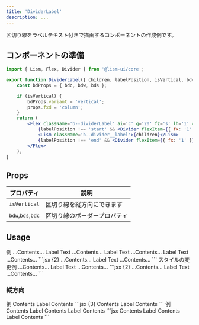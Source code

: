 ```yaml
---
title: 'DividerLabel'
description: ...
---
```




区切り線をラベルテキスト付きで描画するコンポーネントの作成例です。


## コンポーネントの準備

```jsx
import { Lism, Flex, Divider } from '@lism-ui/core';

export function DividerLabel({ children, labelPosition, isVertical, bdc, bdw, bds, ...props }) {
	const bdProps = { bdc, bdw, bds };

	if (isVertical) {
		bdProps.variant = 'vertical';
		props.fxd = 'column';
	}
	return (
		<Flex className='b--dividerLabel' ai='c' g='20' fz='s' lh='1' c='content-3' {...props}>
			{labelPosition !== 'start' && <Divider flexItem={{ fx: '1' }} {...bdProps} />}
			<Lism className='b--divider__label'>{children}</Lism>
			{labelPosition !== 'end' && <Divider flexItem={{ fx: '1' }} {...bdProps} />}
		</Flex>
	);
}
```

## Props

| プロパティ | 説明 |
|---|---|
| `isVertical` | 区切り線を縦方向にできます |
| `bdw`,`bds`,`bdc` | 区切り線のボーダープロパティ |


## Usage

<Preview>
	<PreviewTitle>例</PreviewTitle>
	<PreviewArea resize p='30' >
		<Box bgc='base-2' py='50' ta='c'>...Contents...</Box>
		<DividerLabel>Label Text</DividerLabel>
		<Box bgc='base-2' py='50' ta='c'>...Contents...</Box>
		<DividerLabel labelPosition='start'>Label Text</DividerLabel>
		<Box bgc='base-2' py='50' ta='c'>...Contents...</Box>
		<DividerLabel labelPosition='end'>Label Text</DividerLabel>
		<Box bgc='base-2' py='50' ta='c'>...Contents...</Box>
	</PreviewArea>
	<PreviewCode>
		```jsx {2}
		<Box bgc='base-2' py='50' ta='c'>...Contents...</Box>
		<DividerLabel>Label Text</DividerLabel>
		<Box bgc='base-2' py='50' ta='c'>...Contents...</Box>
		```
	</PreviewCode>
</Preview>

<Preview>
	<PreviewTitle>スタイルの変更例</PreviewTitle>
	<PreviewArea resize p='30'>
		<Box bgc='base-2' py='50' ta='c'>...Contents...</Box>
		<DividerLabel bds='dotted' bdw='4px' bdc='blue:50%' c='blue' fz='s'>Label Text</DividerLabel>
		<Box bgc='base-2' py='50' ta='c'>...Contents...</Box>
	</PreviewArea>
	<PreviewCode>
		```jsx {2}
		<Box bgc='base-2' py='50' ta='c'>...Contents...</Box>
		<DividerLabel bds='dotted' bdw='4px' bdc='blue:50%' c='blue' fz='s'>Label Text</DividerLabel>
		<Box bgc='base-2' py='50' ta='c'>...Contents...</Box>
		```
	</PreviewCode>
</Preview>


### 縦方向


<Preview>
	<PreviewTitle>例</PreviewTitle>
	<PreviewArea resize p='30' isFlow={false}>
		<Flex ai='c' g='20'>
			<FlexItem fx='1' bgc='base-2' py='50' ta='c'>Contents</FlexItem>
			<DividerLabel isVertical fz='s' aslf='stretch'>Label</DividerLabel>
			<FlexItem fx='1' bgc='base-2' py='50' ta='c'>Contents</FlexItem>
		</Flex>
	</PreviewArea>
	<PreviewCode>
		```jsx {3}
		<Flex ai='c' g='20'>
			<FlexItem fx='1' bgc='base-2' py='50' ta='c'>Contents</FlexItem>
			<DividerLabel isVertical fz='s' aslf='stretch'>Label</DividerLabel>
			<FlexItem fx='1' bgc='base-2' py='50' ta='c'>Contents</FlexItem>
		</Flex>
		```
	</PreviewCode>
</Preview>

<Preview>
	<PreviewTitle>例</PreviewTitle>
	<PreviewArea resize p='30' isFlow={false}>
		<Flex ai='stretch' g='20'>
			<FlexItem fx='1' bgc='base-2' py='50' ta='c'>Contents</FlexItem>
			<DividerLabel isVertical labelPosition='start'>
				<Text className='-wm:v-lr' fz='xs'>Label</Text>
			</DividerLabel>
			<FlexItem fx='1' bgc='base-2' py='50' ta='c'>Contents</FlexItem>
			<DividerLabel isVertical labelPosition='end'>
				<Text className='-wm:v-lr' fz='xs'>Label</Text>
			</DividerLabel>
			<FlexItem fx='1' bgc='base-2' py='50' ta='c'>Contents</FlexItem>
		</Flex>
	</PreviewArea>
	<PreviewCode>
		```jsx
		<Flex ai='stretch' g='20'>
			<FlexItem fx='1' bgc='base-2' py='50' ta='c'>Contents</FlexItem>
			<DividerLabel isVertical labelPosition='start'>
				<Text className='-wm:v-lr' fz='xs'>Label</Text>
			</DividerLabel>
			<FlexItem fx='1' bgc='base-2' py='50' ta='c'>Contents</FlexItem>
			<DividerLabel isVertical labelPosition='end'>
				<Text className='-wm:v-lr' fz='xs'>Label</Text>
			</DividerLabel>
			<FlexItem fx='1' bgc='base-2' py='50' ta='c'>Contents</FlexItem>
		</Flex>
		```
	</PreviewCode>
</Preview>
